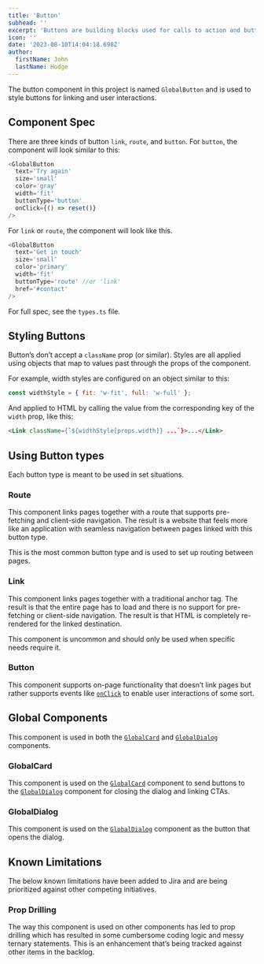 ```yaml
---
title: 'Button'
subhead: ''
excerpt: 'Buttons are building blocks used for calls to action and buttons used to activate dialogs.'
icon: ''
date: '2023-08-10T14:04:18.698Z'
author:
  firstName: John
  lastName: Hodge
---
```



The button component in this project is named `GlobalButton` and is used to style buttons for linking and user interactions.

## Component Spec

There are three kinds of button `link`, `route`, and `button`. For `button`, the component will look similar to this:

```javascript
<GlobalButton
  text='Try again'
  size='small'
  color='gray'
  width='fit'
  buttonType='button'
  onClick={() => reset()}
/>
```

For `link` or `route`, the component will look like this.

```javascript
<GlobalButton
  text='Get in touch'
  size='small'
  color='primary'
  width='fit'
  buttonType='route' //or 'link'
  href='#contact'
/>
```

<GlobalCallout
  message='The difference between `link` and `route` is that `link` uses a normal `<a>` tag while route uses the `<Link>` component from Nextjs to handle routing.'
  type='note'
/>

For full spec, see the `types.ts` file.

## Styling Buttons

Button’s don’t accept a `className` prop (or similar). Styles are all applied using objects that map to values past through the props of the component.

For example, width styles are configured on an object similar to this:

```javascript
const widthStyle = { fit: 'w-fit', full: 'w-full' };
```

And applied to HTML by calling the value from the corresponding key of the `width` prop, like this:

```html
<Link className={`${widthStyle[props.width]} ...`}>...</Link>
```

## Using Button types

Each button type is meant to be used in set situations.

### Route

This component links pages together with a route that supports pre-fetching and client-side navigation. The result is a website that feels more like an application with seamless navigation between pages linked with this button type.

This is the most common button type and is used to set up routing between pages.

<GlobalCallout
  message='This button type is powered using the [`Link` component available through Nextjs](https://nextjs.org/docs/app/api-reference/components/link), which simplifies the process of creating routes.'
  type='note'
/>

### Link

This component links pages together with a traditional anchor tag. The result is that the entire page has to load and there is no support for pre-fetching or client-side navigation. The result is that HTML is completely re-rendered for the linked destination.

This component is uncommon and should only be used when specific needs require it.

### Button

This component supports on-page functionality that doesn’t link pages but rather supports events like [`onClick`](https://developer.mozilla.org/en-US/docs/Web/SVG/Attribute/onclick) to enable user interactions of some sort.

## Global Components

This component is used in both the [`GlobalCard`](card) and [`GlobalDialog`](dialog) components.

### GlobalCard

This component is used on the [`GlobalCard`](card) component to send buttons to the [`GlobalDialog`](dialog) component for closing the dialog and linking CTAs.

### GlobalDialog

This component is used on the [`GlobalDialog`](dialog) component as the button that opens the dialog.

## Known Limitations

The below known limitations have been added to Jira and are being prioritized against other competing initiatives.

### Prop Drilling

<GlobalCallout
  message='Prop drilling on this component is a broader concern that needs to be addressed with the [`GlobalCard`](card) component in mind.'
  type='alert'
/>

The way this component is used on other components has led to prop drilling which has resulted in some cumbersome coding logic and messy ternary statements. This is an enhancement that’s being tracked against other items in the backlog.
